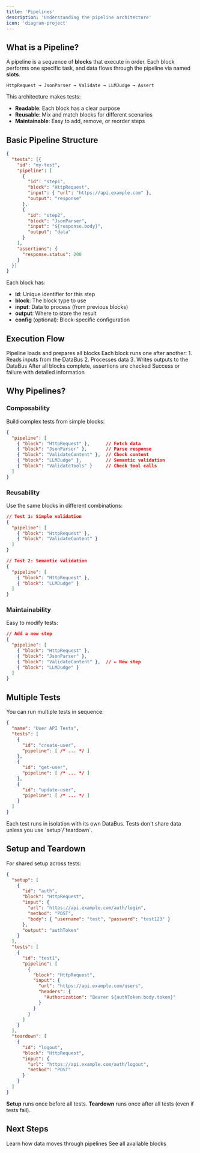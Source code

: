 ---
title: 'Pipelines'
description: 'Understanding the pipeline architecture'
icon: 'diagram-project'
---

## What is a Pipeline?

A pipeline is a sequence of **blocks** that execute in order. Each block performs one specific task, and data flows through the pipeline via named **slots**.

```
HttpRequest → JsonParser → Validate → LLMJudge → Assert
```

This architecture makes tests:
- **Readable**: Each block has a clear purpose
- **Reusable**: Mix and match blocks for different scenarios
- **Maintainable**: Easy to add, remove, or reorder steps

## Basic Pipeline Structure

```json
{
  "tests": [{
    "id": "my-test",
    "pipeline": [
      {
        "id": "step1",
        "block": "HttpRequest",
        "input": { "url": "https://api.example.com" },
        "output": "response"
      },
      {
        "id": "step2",
        "block": "JsonParser",
        "input": "${response.body}",
        "output": "data"
      }
    ],
    "assertions": {
      "response.status": 200
    }
  }]
}
```

Each block has:
- **id**: Unique identifier for this step
- **block**: The block type to use
- **input**: Data to process (from previous blocks)
- **output**: Where to store the result
- **config** (optional): Block-specific configuration

## Execution Flow

<Steps>
  <Step title="Initialize">
    Pipeline loads and prepares all blocks
  </Step>

  <Step title="Execute in Sequence">
    Each block runs one after another:
    1. Reads inputs from the DataBus
    2. Processes data
    3. Writes outputs to the DataBus
  </Step>

  <Step title="Validate Assertions">
    After all blocks complete, assertions are checked
  </Step>

  <Step title="Report Results">
    Success or failure with detailed information
  </Step>
</Steps>

## Why Pipelines?

### Composability

Build complex tests from simple blocks:

```json
{
  "pipeline": [
    { "block": "HttpRequest" },      // Fetch data
    { "block": "JsonParser" },       // Parse response
    { "block": "ValidateContent" },  // Check content
    { "block": "LLMJudge" },         // Semantic validation
    { "block": "ValidateTools" }     // Check tool calls
  ]
}
```

### Reusability

Use the same blocks in different combinations:

```json
// Test 1: Simple validation
{
  "pipeline": [
    { "block": "HttpRequest" },
    { "block": "ValidateContent" }
  ]
}

// Test 2: Semantic validation
{
  "pipeline": [
    { "block": "HttpRequest" },
    { "block": "LLMJudge" }
  ]
}
```

### Maintainability

Easy to modify tests:

```json
// Add a new step
{
  "pipeline": [
    { "block": "HttpRequest" },
    { "block": "JsonParser" },
    { "block": "ValidateContent" },  // ← New step
    { "block": "LLMJudge" }
  ]
}
```

## Multiple Tests

You can run multiple tests in sequence:

```json
{
  "name": "User API Tests",
  "tests": [
    {
      "id": "create-user",
      "pipeline": [ /* ... */ ]
    },
    {
      "id": "get-user",
      "pipeline": [ /* ... */ ]
    },
    {
      "id": "update-user",
      "pipeline": [ /* ... */ ]
    }
  ]
}
```

<Note>
  Each test runs in isolation with its own DataBus. Tests don't share data unless you use `setup`/`teardown`.
</Note>

## Setup and Teardown

For shared setup across tests:

```json
{
  "setup": [
    {
      "id": "auth",
      "block": "HttpRequest",
      "input": {
        "url": "https://api.example.com/auth/login",
        "method": "POST",
        "body": { "username": "test", "password": "test123" }
      },
      "output": "authToken"
    }
  ],
  "tests": [
    {
      "id": "test1",
      "pipeline": [
        {
          "block": "HttpRequest",
          "input": {
            "url": "https://api.example.com/users",
            "headers": {
              "Authorization": "Bearer ${authToken.body.token}"
            }
          }
        }
      ]
    }
  ],
  "teardown": [
    {
      "id": "logout",
      "block": "HttpRequest",
      "input": {
        "url": "https://api.example.com/auth/logout",
        "method": "POST"
      }
    }
  ]
}
```

**Setup** runs once before all tests.
**Teardown** runs once after all tests (even if tests fail).

## Next Steps

<CardGroup cols={2}>
  <Card
    title="Data Flow"
    icon="diagram-project"
    href="/concepts/data-flow"
  >
    Learn how data moves through pipelines
  </Card>
  <Card
    title="Browse Blocks"
    icon="cube"
    href="/blocks/overview"
  >
    See all available blocks
  </Card>
</CardGroup>
